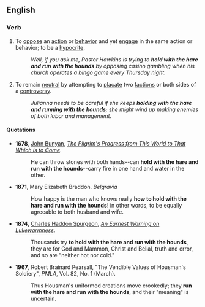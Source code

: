 ==English==

===Verb===
{{head|en|verb|head=[[hold]] [[with]] [[the]] [[hare]] [[and]] [[run]] with the [[hound]]s}}

# {{context|idiomatic|dated|lang=en}} To [[oppose]] an [[action]] or [[behavior]] and yet [[engage]] in the same action or behavior; to be a [[hypocrite]].
#: ''Well, if you ask me, Pastor Hawkins is trying to '''hold with the hare and run with the hounds''' by opposing casino gambling when his church operates a bingo game every Thursday night.''
# {{context|idiomatic|dated|lang=en}} To remain [[neutral]] by attempting to [[placate]] two [[faction]]s or both sides of a [[controversy]].
#: ''Julianna needs to be careful if she keeps '''holding with the hare and running with the hounds'''; she might wind up making enemies of both labor and management.''

====Quotations====
* '''1678''', [[w:John Bunyan|John Bunyan]], ''[[w:The Pilgrim's Progress|The Pilgrim's Progress from This World to That Which is to Come]]''.
*: He can throw stones with both hands--can '''hold with the hare and run with the hounds'''--carry fire in one hand and water in the other.
* '''1871''', Mary Elizabeth Braddon. ''Belgravia''
*: How happy is the man who knows really '''how to hold with the hare and run with the hounds'''! in other words, to be equally agreeable to both husband and wife.
* '''1874''', [[w:C. H. Spurgeon|Charles Haddon Spurgeon]], ''[http://www.spurgeon.org/sermons/1185.htm An Earnest Warning on Lukewarmness]''.
*: Thousands try '''to hold with the hare and run with the hounds''', they are for God and Mammon, Christ and Belial, truth and error, and so are "neither hot nor cold."
* '''1967''', Robert Brainard Pearsall, "The Vendible Values of Housman's Soldiery", ''PMLA'', Vol. 82, No. 1 (March).
*: Thus Housman's uniformed creations move crookedly; they '''run with the hare and run with the hounds''', and their "meaning" is uncertain.